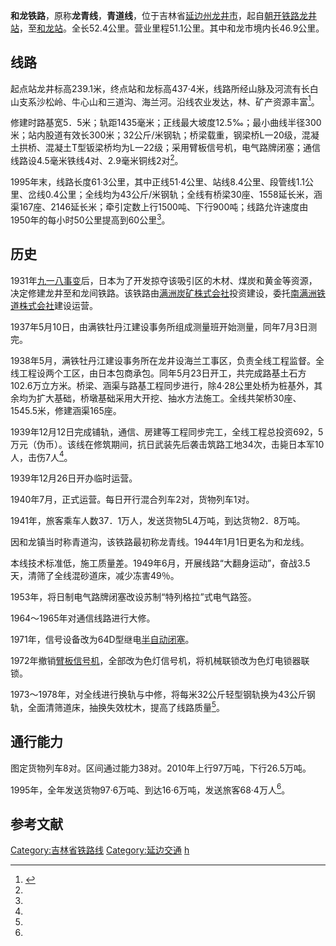 {{Infobox rail system-route
|rail_name=和龙铁路
|other_name=
|banner_color=blue
|image=
|caption=
|system_map=
|mapimage_width=
|map_bgcolor=
|code_name=
|locale={{PRC}}[[吉林省|吉林省]]
|service_type=普速铁路
|network=
|start=
|open_operation=1939年
|end_operation=
|operation_note=
|system_length= 52.4 千米
|length_in_operation=
|total_length= 
|line_title=线路
|lines=单线铁路
|stations=8
|route_title=线路
|main_route=
|secondary_route=
|branch_route=
|standard=国铁II级
|main_stations=
|ridership=
|fleet_size=
|max_speed=  60km/h
|track_gauge=[[標準軌|准轨]]
|min_radius= 300米
|max_grade= 14．4‰
|block_signal=64D型继电半自动闭塞
|electrified=否
|depot=
|operator= [[沈阳铁路局|沈阳铁路局]][[延吉车务段|延吉车务段]]
|franchise=
|hq=[[延吉市|延吉市]]
|key_person=
|website=
|route_map={{bs-map|inline=1|map=
~~ ~~{{RoutemapRoute|Licon=r|[[朝开铁路|朝开线]][[三峰站|三峰]]方向}}
~~ ~~{{RoutemapRoute|Licon=l|[[朝开铁路|朝开线]][[朝阳川站|朝陽川]]方向}}
\CONTgq\ABZq+l\KBHFxeq\exCONTfq~~ ~~[[龙井站|龙井]]
HST~~10 ~~[[东城站|东城]]
HST~~ ~~[[明新乘降所|明新]]
HST~~20 ~~[[龙水坪站|龙水坪]]
HST~~ ~~[[红旗乘降所|红旗]]
BHF~~31 ~~[[八家子站|八家子]]
HST~~ ~~[[海兰河乘降所|海兰河]]
HST~~41 ~~[[官地站|官地]]
BHF~~52.4 ~~[[和龙站|和龙]]
KRW+l\KRWgr\
\STRl\KRZo+l\STRq\CONTfq~~ ~~ ~~{{RoutemapRoute|Licon=r|[[和坪铁路|和坪铁路]]往[[南坪镇站|南坪镇]]方向}}
CONTf~~ ~~ ~~{{RoutemapRoute|Licon=d|[[白和鐵路|白和鐵路]]往[[白河站|白河]]方向}}
}}
}}
'''和龙铁路'''，原称'''龙青线'''，'''青道线'''，位于吉林省[[延边州|延边州]][[龙井市|龙井市]]，起自[[朝开铁路|朝开铁路]][[龙井站|龙井站]]，至[[和龙站|和龙站]]。全长52.4公里。营业里程51.1公里。其中和龙市境内长46.9公里。

== 线路 ==
起点站龙井标高239.1米，终点站和龙标高437·4米，线路所经山脉及河流有长白山支系沙松岭、牛心山和三道沟、海兰河。沿线农业发达，林、矿产资源丰富<ref name=":0">{{Cite book|title=沈阳铁路局志|last=张久达 才广忱 米振友 张耀锟|publisher=中国铁道出版社|year=1997|isbn=7-113-02815-2}}</ref>。

修建时路基宽5．5米；轨距1435毫米；正线最大坡度12.5‰；最小曲线半径300米；站内股道有效长300米；32公斤/米钢轨；桥梁载重，钢梁桥L一20级，混凝土拱桥、混凝土T型钣梁桥均为L一22级；采用臂板信号机，电气路牌闭塞；通信线路设4.5毫米铁线4对、2.9毫米铜线2对<ref name=":0" />。

1995年末，线路长度61·3公里，其中正线51·4公里、站线8.4公里、段管线1.1公里、岔线0.4公里；全线均为43公斤/米钢轨；全线有桥梁30座、1558延长米，涵渠167座、2146延长米；牵引定数上行1500吨、下行900吨；线路允许速度由1950年的每小时50公里提高到60公里<ref name=":0" />。

==历史==
1931年[[九一八事變|九一八事变]]后，日本为了开发掠夺该吸引区的木材、煤炭和黄金等资源，决定修建龙井至和龙间铁路。该铁路由[[满洲炭矿株式会社|满洲炭矿株式会社]]投资建设，委托[[南满洲铁道株式会社|南满洲铁道株式会社]]建设运营。

1937年5月10日，由满铁牡丹江建设事务所组成测量班开始测量，同年7月3日测完。

1938年5月，满铁牡丹江建设事务所在龙井设海兰工事区，负责全线工程监督。全线工程设两个工区，由日本包商承包。同年5月23日开工，共完成路基土石方102.6万立方米。桥梁、涵渠与路基工程同步进行，除4·28公里处桥为桩基外，其余均为扩大基础，桥墩基础采用大开挖、抽水方法施工。全线共架桥30座、1545.5米，修建涵渠165座。

1939年12月12日完成铺轨，通信、房建等工程同步完工，全线工程总投资692，5万元（伪币）。该线在修筑期间，抗日武装先后袭击筑路工地34次，击毙日本军10人，击伤7人<ref name=":0" />。

1939年12月26日开办临时运营。

1940年7月，正式运营。每日开行混合列车2对，货物列车1对。

1941年，旅客乘车人数37．1万人，发送货物5L4万吨，到达货物2．8万吨。

因和龙镇当时称青道沟，该铁路最初称龙青线。1944年1月1日更名为和龙线。

本线技术标准低，施工质量差。1949年6月，开展线路“大翻身运动”，奋战3.5天，清筛了全线混砂道床，减少冻害49％。

1953年，将日制电气路牌闭塞改设苏制“特列格拉”式电气路签。

1964～1965年对通信线路进行大修。

1971年，信号设备改为64D型继电[[閉塞_(鐵路)|半自动闭塞]]。

1972年撤销[[臂板信号机|臂板信号机]]，全部改为色灯信号机，将机械联锁改为色灯电锁器联锁。

1973～1978年，对全线进行换轨与中修，将每米32公斤轻型钢轨换为43公斤钢轨，全面清筛道床，抽换失效枕木，提高了线路质量<ref name=":0" />。

== 通行能力 ==
图定货物列车8对。区间通过能力38对。2010年上行97万吨，下行26.5万吨。

1995年，全年发送货物97·6万吨、到达16·6万吨，发送旅客68·4万人<ref name=":0" />。

== 参考文献 ==
<references />
{{中国铁路|nocat}}
[[Category:吉林省铁路线|Category:吉林省铁路线]]
[[Category:延边交通|Category:延边交通]]
[[Category:满洲国国有铁道|h]]